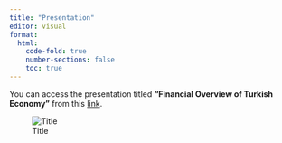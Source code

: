 ```yaml
---
title: "Presentation"
editor: visual
format: 
  html:
    code-fold: true
    number-sections: false
    toc: true
---
```



You can access the presentation titled **"Financial Overview of Turkish Economy"** from this [link](https://github.com/pjournal/mef06g-time-and-space/blob/main/docs/Project_Presentation.pdf).

![Title](title.jpg)
